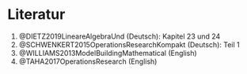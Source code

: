 
# Literatur {.unnumbered}

1) @DIETZ2019LineareAlgebraUnd (Deutsch): Kapitel 23 und 24
2) @SCHWENKERT2015OperationsResearchKompakt (Deutsch): Teil 1
3) @WILLIAMS2013ModelBuildingMathematical (English)
4) @TAHA2017OperationsResearch (English)
